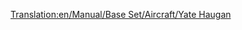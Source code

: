 [[Translation:en/Manual/Base Set/Aircraft/Yate Haugan]]
{{en/Manual/Base Set/Aircraft/Aircraft|Cost=$307,616
|Speed=947 kph (592 MPH)
|Annual=$14,062
|Designed=1968
|Lifespan=25
|Capacity=100 passengers & 20 bags of mail
|Description=The first supersonic plane. Astronomically high priced with high maintenance.
|Real-life=BAC-Aërospatiale Concorde
}}